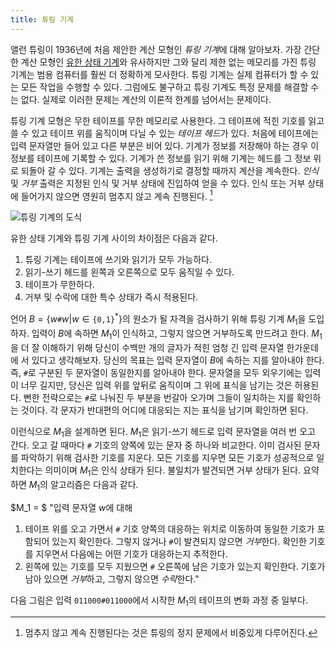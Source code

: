 ```yaml
---
title: 튜링 기계
---
```

앨런 튜링이 1936년에 처음 제안한 계산 모형인 *튜링 기계*에 대해 알아보자. 가장 간단한 계산 모형인 [유한 상태 기계](/ko/finite_state_machine)와 유사하지만 그와 달리 제한 없는 메모리를 가진 튜링 기계는 범용 컴퓨터를 훨씬 더 정확하게 모사한다. 튜링 기계는 실제 컴퓨터가 할 수 있는 모든 작업을 수행할 수 있다. 그럼에도 불구하고 튜링 기계도 특정 문제를 해결할 수는 없다. 실제로 이러한 문제는 계산의 이론적 한계를 넘어서는 문제이다.

튜링 기계 모형은 무한 테이프를 무한 메모리로 사용한다. 그 테이프에 적힌 기호를 읽고 쓸 수 있고 테이프 위를 움직이며 다닐 수 있는 *테이프 헤드*가 있다. 처음에 테이프에는 입력 문자열만 들어 있고 다른 부분은 비어 있다. 기계가 정보를 저장해야 하는 경우 이 정보를 테이프에 기록할 수 있다. 기계가 쓴 정보를 읽기 위해 기계는 헤드를 그 정보 위로 되돌아 갈 수 있다. 기계는 출력을 생성하기로 결정할 때까지 계산을 계속한다. *인식* 및 *거부* 출력은 지정된 인식 및 거부 상태에 진입하여 얻을 수 있다. 인식 또는 거부 상태에 들어가지 않으면 영원히 멈추지 않고 계속 진행된다. [^1]

![튜링 기계의 도식](/assets/turing_machine.svg)

유한 상태 기계와 튜링 기계 사이의 차이점은 다음과 같다.

1. 튜링 기계는 테이프에 쓰기와 읽기가 모두 가능하다.
2. 읽기-쓰기 헤드를 왼쪽과 오른쪽으로 모두 움직일 수 있다.
3. 테이프가 무한하다.
4. 거부 및 수락에 대한 특수 상태가 즉시 적용된다.

언어 $B=\left\{w\texttt{\#} w|w\in\texttt{\{0,1\}}^*\right\}$의 원소가 될 자격을 검사하기 위해 튜링 기계 $M_1$을 도입하자. 입력이 $B$에 속하면 $M_1$이 인식하고, 그렇지 않으면 거부하도록 만드려고 한다. $M_1$을 더 잘 이해하기 위해 당신이 수백만 개의 글자가 적힌 엄청 긴 입력 문자열 한가운데에 서 있다고 생각해보자. 당신의 목표는 입력 문자열이 $B$에 속하는 지를 알아내야 한다. 즉, $\texttt{\#}$로 구분된 두 문자열이 동일한지를 알아내야 한다. 문자열을 모두 외우기에는 입력이 너무 길지만, 당신은 입력 위를 앞뒤로 움직이며 그 위에 표식을 남기는 것은 허용된다. 뻔한 전략으로는 $\texttt{\#}$로 나눠진 두 부분을 번갈아 오가며 그들이 일치하는 지를 확인하는 것이다. 각 문자가 반대편의 어디에 대응되는 지는 표식을 남기며 확인하면 된다.

이런식으로 $M_1$을 설계하면 된다. $M_1$은 읽기-쓰기 헤드로 입력 문자열을 여러 번 오고 간다. 오고 갈 때마다 $\texttt{\#}$ 기호의 양쪽에 있는 문자 중 하나와 비교한다. 이미 검사된 문자를 파악하기 위해 검사한 기호를 지운다. 모든 기호를 지우면 모든 기호가 성공적으로 일치한다는 의미이며 $M_1$은 인식 상태가 된다. 불일치가 발견되면 거부 상태가 된다. 요약하면 $M_1$의 알고리즘은 다음과 같다.

$M_1 = $ "입력 문자열 $w$에 대해

1. 테이프 위를 오고 가면서 $\texttt{\#}$ 기호 양쪽의 대응하는 위치로 이동하여 동일한 기호가 포함되어 있는지 확인한다. 그렇지 않거나 $\texttt{\#}$이 발견되지 않으면 *거부*한다. 확인한 기호를 지우면서 다음에는 어떤 기호가 대응하는지 추적한다.
2. 왼쪽에 있는 기호를 모두 지웠으면 $\texttt{\#}$ 오른쪽에 남은 기호가 있는지 확인한다. 기호가 남아 있으면 *거부*하고, 그렇지 않으면 *수락*한다."

다음 그림은 입력 $\texttt{011000\#011000}$에서 시작한 $M_1$의 테이프의 변화 과정 중 일부다.

[^1]: 멈추지 않고 계속 진행된다는 것은 튜링의 정지 문제에서 비중있게 다루어진다.